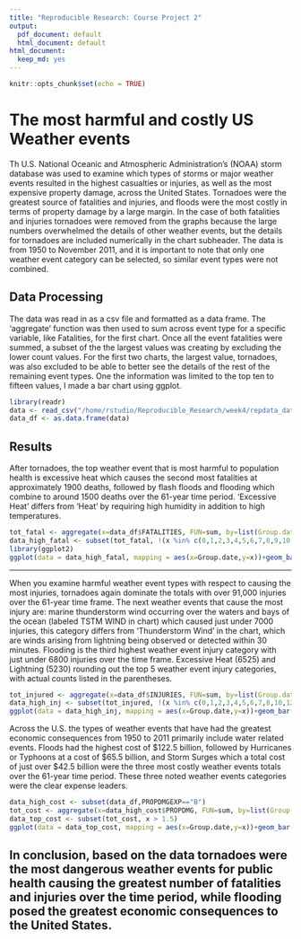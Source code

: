 ```yaml
---
title: "Reproducible Research: Course Project 2"
output:
  pdf_document: default
  html_document: default
html_document:
  keep_md: yes
---
```


```r
knitr::opts_chunk$set(echo = TRUE)
```

# The most harmful and costly US Weather events

Th U.S. National Oceanic and Atmospheric Administration's (NOAA) storm database was used to examine which types of storms or major weather events resulted in the highest casualties or injuries, as well as the most expensive property damage, across the United States.  Tornadoes were the greatest source of fatalities and injuries, and floods were the most costly in terms of property damage by a large margin.  In the case of both fatalities and injuries tornadoes were removed from the graphs because the large numbers overwhelmed the details of other weather events, but the details for tornadoes are included numerically in the chart subheader.  The data is from 1950 to November 2011, and it is important to note that only one weather event category can be selected, so similar event types were not combined.   

## Data Processing
The data was read in as a csv file and formatted as a data frame. The 'aggregate' function was then used to sum across event type for a specific variable, like Fatalities, for the first chart.  Once all the event fatalities were summed, a subset of the the largest values was creating by excluding the lower count values.  For the first two charts, the largest value, tornadoes, was also excluded to be able to better see the details of the rest of the remaining event types.  One the information was limited to the top ten to fifteen values, I made a bar chart using ggplot.

```r
library(readr)
data <- read_csv("/home/rstudio/Reproducible_Research/week4/repdata_data_StormData.csv")
data_df <- as.data.frame(data)
```


## Results
After tornadoes, the top weather event that is most harmful to population health is excessive heat which causes the second most fatalities at approximately 1900 deaths, followed by flash floods and flooding which combine to around 1500 deaths over the 61-year time period. 'Excessive Heat' differs from 'Heat' by requiring high humidity in addition to high temperatures. 

```r
tot_fatal <- aggregate(x=data_df$FATALITIES, FUN=sum, by=list(Group.date = data_df$EVTYPE), na.rm=TRUE)
data_high_fatal <- subset(tot_fatal, !(x %in% c(0,1,2,3,4,5,6,7,8,9,10,11,12,13,14,15,17,18,19,22,23,25,28,29,33,35,38,42,58, 61,62,64,75, 89, 95, 96, 98, 101, 103, 125, 127, 133, 160, 172, 5633)))
library(ggplot2)
ggplot(data = data_high_fatal, mapping = aes(x=Group.date,y=x))+geom_bar(stat='identity')+labs(title = "Combined Most Fatal Weather Events, 1950-2011",subtitle = "Excludes Tornado which has the highest fatalites (5633); alike categories not consolidated", x = "Weather Event", y = "Total Fatalities")+theme(axis.text.x = element_text(angle = 90, vjust = 0.5, hjust=1))
```
---

When you examine harmful weather event types with respect to causing the most injuries, tornadoes again dominate the totals with over 91,000 injuries over the 61-year time frame.  The next weather events that cause the most injury are:  marine thunderstorm wind occurring over the waters and bays of the ocean (labeled TSTM WIND in chart) which caused just under 7000 injuries, this category differs from 'Thunderstorm Wind' in the chart, which are winds arising from lightning being observed or detected within 30 minutes. Flooding is the third highest weather event injury category with just under 6800 injuries over the time frame.  Excessive Heat (6525) and Lightning (5230) rounding out the top 5 weather event injury categories, with actual counts listed in the parentheses.  


```r
tot_injured <- aggregate(x=data_df$INJURIES, FUN=sum, by=list(Group.date = data_df$EVTYPE), na.rm=TRUE)
data_high_inj <- subset(tot_injured, !(x %in% c(0,1,2,3,4,5,6,7,8,10,12,13,15,16,17,20,21,22,23,24,26,27,28,29,31,35,36,38,40,42,43,46,48,50,52,68,70,72,77,79,86,95,129, 137, 150, 152, 155, 170, 216, 231, 232,251,280,297,302,309,340,342,398,440,91346)))
ggplot(data = data_high_inj, mapping = aes(x=Group.date,y=x))+geom_bar(stat='identity')+labs(title = "Combined Most Injuries - Weather Events, 1950-2011",subtitle = "Excludes Tornado which has the highest injuries at 91346; similar categories not consolidated", x = "Weather Event", y = "Total Injuries")+theme(axis.text.x = element_text(angle = 90, vjust = 0.5, hjust=1))

```

Across the U.S. the types of weather events that have had the greatest economic consequences from 1950 to 2011 primarily include water related events.  Floods  had the highest cost of $122.5 billion, followed by Hurricanes or Typhoons at a cost of $65.5 billion, and Storm Surges which a total cost of just over $42.5 billion were the three most costly weather events totals over the 61-year time period.  These three noted weather events categories were the clear expense leaders.

```r
data_high_cost <- subset(data_df,PROPDMGEXP=="B")
tot_cost <- aggregate(x=data_high_cost$PROPDMG, FUN=sum, by=list(Group.date = data_high_cost$EVTYPE), na.rm=TRUE)
data_top_cost <- subset(tot_cost, x > 1.5)
ggplot(data = data_top_cost, mapping = aes(x=Group.date,y=x))+geom_bar(stat='identity')+labs(title = "Combined Most Costly Weather Events, 1950-2011",subtitle = "$ in Billions", x = "Weather Event", y = "Cost")+theme(axis.text.x = element_text(angle = 90, vjust = 0.5, hjust=1))

```
In conclusion, based on the data tornadoes were the most dangerous weather events for public health causing the greatest number of fatalities and injuries over the time period, while flooding posed the greatest economic consequences to the United States.
---
